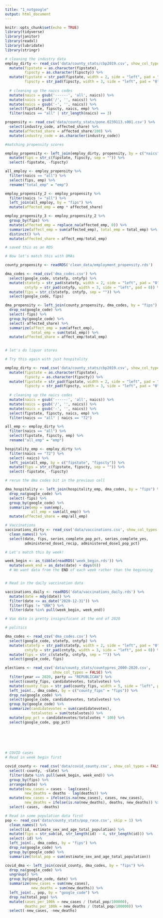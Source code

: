 ```yaml
---
title: "1_notgoogle"
output: html_document
---
```


```r
knitr::opts_chunk$set(echo = TRUE)
library(tidyverse)
library(janitor)
library(readxl)
library(lubridate)
library(stringr)
```

```r
# cleaning the industry data
employ_dirty <- read_csv('data/county_stats/cbp2019.csv', show_col_types = FALSE) %>%
  mutate(fipstate = as.character(fipstate),
         fipscty = as.character(fipscty)) %>%
  mutate(fipstate = str_pad(fipstate, width = 2, side = "left", pad = "0"),
         fipscty = str_pad(fipscty, width = 3, side = "left", pad = "0")) %>%
  
  # cleaning up the naics codes
  mutate(naics = gsub('------', 'all', naics)) %>%
  mutate(naics = gsub('/', '', naics)) %>%
  mutate(naics = gsub('-', '', naics)) %>%
  select(fipstate, fipscty, naics, emp) %>%
  filter(naics == "all" | str_length(naics) == 3)

propensity <- read_csv('data/county_stats/pone.0239113.s001.csv') %>%
  select(industry_code, affected_share) %>%
  mutate(affected_share = affected_share/100) %>%
  mutate(industry_code = as.character(industry_code))

#matching propensity scores

employ_propensity <- left_join(employ_dirty, propensity, by = c("naics" = "industry_code")) %>%
  mutate(fips = str_c(fipstate, fipscty, sep = "")) %>%
  select(-fipstate, -fipscty) 

all_employ <- employ_propensity %>%
  filter(naics == "all") %>%
  select(fips, emp) %>%
  rename("total_emp" = "emp")

employ_propensity_2 <- employ_propensity %>%
  filter(naics != "all") %>%
  left_join(all_employ, by = "fips") %>%
  mutate(affected_emp = emp * affected_share)

employ_propensity_3 <- employ_propensity_2 %>%
  group_by(fips) %>%
  mutate(affected_emp = replace_na(affected_emp, 0)) %>%
  summarize(affect_emp = sum(affected_emp), total_emp = total_emp) %>%
  distinct() %>%
  mutate(affected_share = affect_emp/total_emp)

# saved this as an RDS

# Now let's match this with DMAs

county_propensity <- readRDS('clean_data/employment_propensity.rds')

dma_codes <- read_csv('dma_codes.csv') %>%
  select(google_code, statefp, cntyfp) %>%
  mutate(statefp = str_pad(statefp, width = 2, side = "left", pad = "0"),
         cntyfp = str_pad(cntyfp, width = 3, side = "left", pad = 0)) %>%
  mutate(fips = str_c(statefp, cntyfp, sep = "")) %>%
  select(google_code, fips)

dma_propensity <- left_join(county_propensity, dma_codes, by = "fips") %>%
  drop_na(google_code) %>%
  select(-fips) %>%
  group_by(google_code) %>%
  select(-affected_share) %>%
  summarize(affect_emp = sum(affect_emp),
            total_emp = sum(total_emp)) %>%
  mutate(affected_share = affect_emp/total_emp)
  


```
```r
# let's do liquor stores


```

```r
# Try this again with just hospitality

employ_dirty <- read_csv('data/county_stats/cbp2019.csv', show_col_types = FALSE) %>%
  mutate(fipstate = as.character(fipstate),
         fipscty = as.character(fipscty)) %>%
  mutate(fipstate = str_pad(fipstate, width = 2, side = "left", pad = "0"),
         fipscty = str_pad(fipscty, width = 3, side = "left", pad = "0")) %>%
  
  # cleaning up the naics codes
  mutate(naics = gsub('------', 'all', naics)) %>%
  mutate(naics = gsub('/', '', naics)) %>%
  mutate(naics = gsub('-', '', naics)) %>%
  select(fipstate, fipscty, naics, emp) %>%
  filter(naics == "all" | naics == "72")

all_emp <- employ_dirty %>%
  filter(naics == "all") %>%
  select(fipstate, fipscty, emp) %>%
  rename("all_emp" = "emp")

hospitality_emp <- employ_dirty %>%
  filter(naics == "72") %>%
  select(-naics) %>%
  left_join(all_emp, by = c("fipstate", "fipscty")) %>%
  mutate(fips = str_c(fipstate, fipscty, sep = "")) %>%
  select(-fipstate, -fipscty)

# rerun the dma codes bit in the previous cell

dma_hospitality <- left_join(hospitality_emp, dma_codes, by = "fips") %>%
  drop_na(google_code) %>%
  select(-fips) %>%
  group_by(google_code) %>%
  summarize(emp = sum(emp),
            all_emp = sum(all_emp)) %>%
  mutate(affected_share = emp/all_emp)
```


```r
# Vaccinations
vaccinations_dirty <- read_csv('data/vaccinations.csv', show_col_types = FALSE) %>%
  clean_names() %>%
  select(date, fips, series_complete_pop_pct, series_complete_yes,
         administered_dose1_recip, administered_dose1_pop_pct)

# Let's match this by week!

week_begin <- as_tibble(readRDS('week_begin.rds')) %>%
  mutate(week_end = as_date(date) + days(6))
  # We want data from the END of each week rather than the beginning


# Read in the daily vaccination data

vaccinations_daily <- readRDS('data/vaccinations_daily.rds') %>%
  mutate(date = mdy(date)) %>%
  filter(date <= as_date("2020-12-31")) %>%
  filter(fips != "UNK") %>%
  filter(date %in% pull(week_begin, week_end))

# Vax data is pretty insignificant at the end of 2020
```


```r
# politics

dma_codes <- read_csv('dma_codes.csv') %>%
  select(google_code, statefp, cntyfp) %>%
  mutate(statefp = str_pad(statefp, width = 2, side = "left", pad = "0"),
         cntyfp = str_pad(cntyfp, width = 3, side = "left", pad = 0)) %>%
  mutate(fips = str_c(statefp, cntyfp, sep = "")) %>%
  select(google_code, fips)

elections <- read_csv('data/county_stats/countypres_2000-2020.csv',
                      show_col_types = FALSE) %>%
  filter(year == 2020, party == "REPUBLICAN") %>%
  select(county_fips, candidatevotes, totalvotes) %>%
  mutate(county_fips = str_pad(county_fips, width = 5, side = "left", pad = "0")) %>%
  left_join(., dma_codes, by = c("county_fips" = "fips")) %>%
  drop_na(google_code) %>%
  select(google_code, candidatevotes, totalvotes) %>%
  group_by(google_code) %>%
  summarize(candidatevotes = sum(candidatevotes),
            totalvotes = sum(totalvotes)) %>% 
  mutate(gop_pct = candidatevotes/totalvotes * 100) %>%
  select(google_code, gop_pct)
  



  
```
```r
# COVID cases
# Read in week begin first

covid_county <- read_csv('data/covid_county.csv', show_col_types = FALSE) %>%
  select(-county, -state) %>%
  filter(date %in% pull(week_begin, week_end)) %>%
  group_by(fips) %>%
  arrange(date) %>%
  mutate(new_cases = cases - lag(cases),
         new_deaths = deaths - lag(deaths)) %>%
  mutate(new_cases = ifelse(is.na(new_cases), cases, new_cases),
         new_deaths = ifelse(is.na(new_deaths), deaths, new_deaths)) %>%
  select(-cases, -deaths)

# Read in some population data first
pop <- read_csv('data/county_stats/pop_race.csv', skip = 1) %>% 
  clean_names() %>%
  select(id, estimate_sex_and_age_total_population) %>%
  mutate(fips = str_sub(id, str_length(id) - 4, str_length(id))) %>%
  select(-id) %>%
  left_join(., dma_codes, by = "fips") %>%
  drop_na(google_code) %>%
  group_by(google_code) %>%
  summarize(total_pop = sum(estimate_sex_and_age_total_population))

covid_dma <- left_join(covid_county, dma_codes, by = "fips") %>%
  drop_na(google_code) %>%
  ungroup() %>%
  group_by(google_code, date) %>%
  summarize(new_cases = sum(new_cases),
            new_deaths = sum(new_deaths)) %>%
  left_join(., pop, by = "google_code") %>%
  drop_na(total_pop) %>%
  mutate(cases_per_100k = new_cases / (total_pop/100000),
         deaths_per_100k = new_deaths / (total_pop/100000)) %>%
  select(-new_cases, -new_deaths)
```


